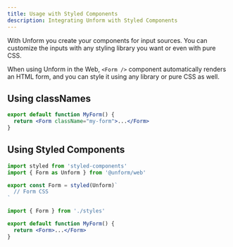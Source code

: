 ```yaml
---
title: Usage with Styled Components
description: Integrating Unform with Styled Components
---
```


With Unform you create your components for input sources. You can customize the
inputs with any styling library you want or even with pure CSS.

When using Unform in the Web, `<Form />` component automatically renders an HTML
form, and you can style it using any library or pure CSS as well.

## Using classNames

```jsx lineNumbers=true
export default function MyForm() {
  return <Form className="my-form">...</Form>
}
```

## Using Styled Components

```jsx title=styles.js lineNumbers=true
import styled from 'styled-components'
import { Form as Unform } from '@unform/web'

export const Form = styled(Unform)`
  // Form CSS
`
```

```jsx title=MyForm.js lineNumbers=true
import { Form } from './styles'

export default function MyForm() {
  return <Form>...</Form>
}
```

